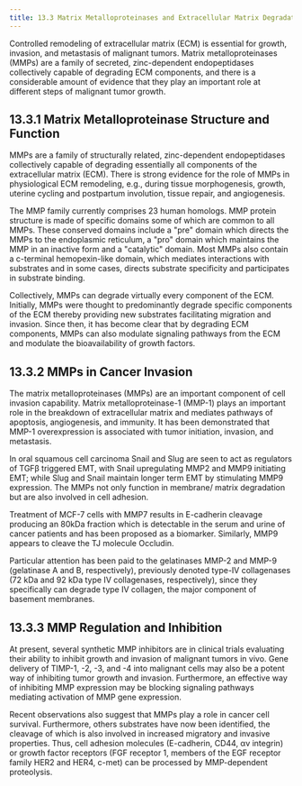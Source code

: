 ```yaml
---
title: 13.3 Matrix Metalloproteinases and Extracellular Matrix Degradation
---
```



Controlled remodeling of extracellular matrix (ECM) is essential for growth, invasion, and metastasis of malignant tumors. Matrix metalloproteinases (MMPs) are a family of secreted, zinc-dependent endopeptidases collectively capable of degrading ECM components, and there is a considerable amount of evidence that they play an important role at different steps of malignant tumor growth.

## 13.3.1 Matrix Metalloproteinase Structure and Function

MMPs are a family of structurally related, zinc-dependent endopeptidases collectively capable of degrading essentially all components of the extracellular matrix (ECM). There is strong evidence for the role of MMPs in physiological ECM remodeling, e.g., during tissue morphogenesis, growth, uterine cycling and postpartum involution, tissue repair, and angiogenesis.

The MMP family currently comprises 23 human homologs. MMP protein structure is made of specific domains some of which are common to all MMPs. These conserved domains include a "pre" domain which directs the MMPs to the endoplasmic reticulum, a "pro" domain which maintains the MMP in an inactive form and a "catalytic" domain. Most MMPs also contain a c-terminal hemopexin-like domain, which mediates interactions with substrates and in some cases, directs substrate specificity and participates in substrate binding.

Collectively, MMPs can degrade virtually every component of the ECM. Initially, MMPs were thought to predominantly degrade specific components of the ECM thereby providing new substrates facilitating migration and invasion. Since then, it has become clear that by degrading ECM components, MMPs can also modulate signaling pathways from the ECM and modulate the bioavailability of growth factors.

## 13.3.2 MMPs in Cancer Invasion

The matrix metalloproteinases (MMPs) are an important component of cell invasion capability. Matrix metalloproteinase-1 (MMP-1) plays an important role in the breakdown of extracellular matrix and mediates pathways of apoptosis, angiogenesis, and immunity. It has been demonstrated that MMP-1 overexpression is associated with tumor initiation, invasion, and metastasis.

In oral squamous cell carcinoma Snail and Slug are seen to act as regulators of TGFβ triggered EMT, with Snail upregulating MMP2 and MMP9 initiating EMT; while Slug and Snail maintain longer term EMT by stimulating MMP9 expression. The MMPs not only function in membrane/ matrix degradation but are also involved in cell adhesion.

Treatment of MCF-7 cells with MMP7 results in E-cadherin cleavage producing an 80kDa fraction which is detectable in the serum and urine of cancer patients and has been proposed as a biomarker. Similarly, MMP9 appears to cleave the TJ molecule Occludin.

Particular attention has been paid to the gelatinases MMP-2 and MMP-9 (gelatinase A and B, respectively), previously denoted type-IV collagenases (72 kDa and 92 kDa type IV collagenases, respectively), since they specifically can degrade type IV collagen, the major component of basement membranes.

## 13.3.3 MMP Regulation and Inhibition

At present, several synthetic MMP inhibitors are in clinical trials evaluating their ability to inhibit growth and invasion of malignant tumors in vivo. Gene delivery of TIMP-1, -2, -3, and -4 into malignant cells may also be a potent way of inhibiting tumor growth and invasion. Furthermore, an effective way of inhibiting MMP expression may be blocking signaling pathways mediating activation of MMP gene expression.

Recent observations also suggest that MMPs play a role in cancer cell survival. Furthermore, others substrates have now been identified, the cleavage of which is also involved in increased migratory and invasive properties. Thus, cell adhesion molecules (E-cadherin, CD44, αv integrin) or growth factor receptors (FGF receptor 1, members of the EGF receptor family HER2 and HER4, c-met) can be processed by MMP-dependent proteolysis.

